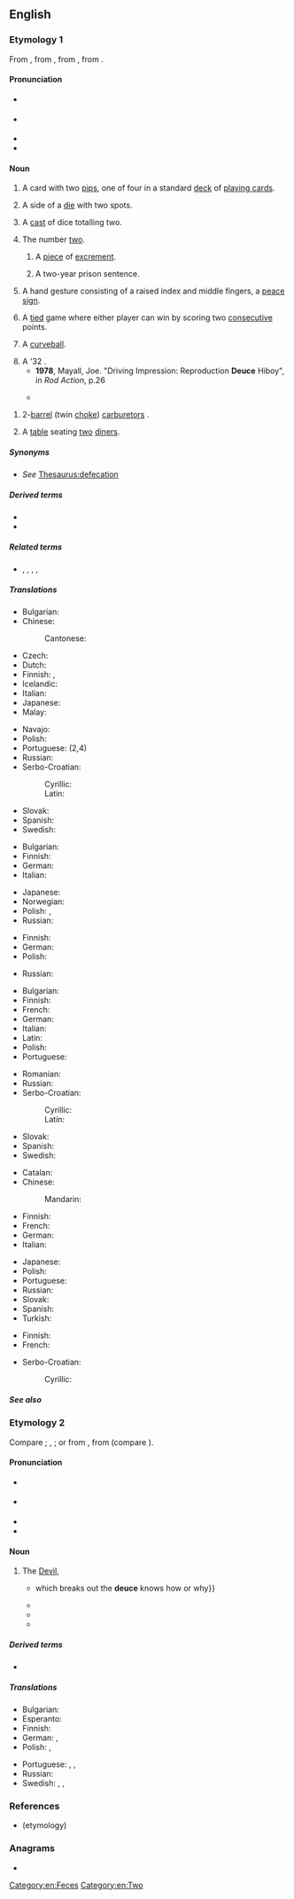 ==English==
{{wikipedia}}

===Etymology 1===
From {{inh|en|enm|dewes||two}}, from {{der|en|xno|-}}, from {{der|en|fro|deus}}, from {{der|en|la|duo}}.

====Pronunciation====
* {{a|UK}} {{IPA|en|/djuːs/|/d͡ʒuːs/}}
* {{a|US}} {{IPA|en|/duːs/}}
* {{audio|en|en-us-deuce.ogg|Audio (US)}}
* {{rhymes|en|uːs|s=1}}

====Noun====
{{en-noun}}

# {{lb|en|cards}} A card with two [[pip#Etymology 3|pip]]s, one of four in a standard [[deck]] of [[playing card]]s.
# {{lb|en|dice}} A side of a [[die]] with two spots.
# {{lb|en|dice}} A [[cast]] of dice totalling two.
# The number [[two]].
## {{lb|en|North America|slang}} A [[piece]] of [[excrement]].
## {{lb|en|Canada|slang}} A two-year prison sentence.
# A hand gesture consisting of a raised index and middle fingers, a [[peace sign]].
# {{lb|en|tennis}} A [[tie]]d game where either player can win by scoring two [[consecutive]] points.
# {{lb|en|baseball}} A [[curveball]].
# A '32 {{w|Ford}}.
#* '''1978''', Mayall, Joe. "Driving Impression: Reproduction '''Deuce''' Hiboy", in ''Rod Action'', p.26
#* {{quote-book|1=en|year=2012|author=Pat Ganahl|title=Lost Hot Rods II: More Remarkable Stories of How They Were Found|page=62|passage=It belonged to “the 1932 guy,” who had four or five '''Deuces''' sitting in his yard.}}
#*: {{rfquote|en|Geisert}}
<!--- '''1999''', Geisert, Eric. "The California Spyder", in ''Street Rodder'', p.34 --->
# {{lb|en|in the plural}} 2-[[Venturi effect|barrel]] (twin [[choke]]) [[carburetor]]s {{qualifier|in the phrase ''3 deuces'': an arrangement on a common [[intake manifold]]}}.
# {{lb|en|restaurants|slang}} A [[table]] seating [[two]] [[diner]]s.


=====Synonyms=====
* {{sense|piece of excrement}} ''See'' [[Thesaurus:defecation]]

=====Derived terms=====
* {{l|en|drop a deuce}}
* {{l|en|deuce less}}

=====Related terms=====
* {{q|dice}} {{l|en|ace}}, {{l|en|trey}}, {{l|en|cater}}, {{l|en|cinque}}, {{l|en|sice}}

=====Translations=====
{{trans-top|playing card}}
* Bulgarian: {{t+|bg|двойка|f}}
* Chinese:
*: Cantonese: {{t|yue|D|tr=di2|sc=Hani}}
* Czech: {{t+|cs|dvojka|f}}
* Dutch: {{t+|nl|twee|f}}
* Finnish: {{t+|fi|kakkonen}}, {{t+|fi|sorsa}}
* Icelandic: {{t|is|tvistur|m}}
* Italian: {{t+|it|due|m}}
* Japanese: {{t+|ja|デュース|tr=dyūsu|sc=Jpan}}
* Malay: {{t|ms|dius}}
{{trans-mid}}
* Navajo: {{t|nv|aldóós}}
* Polish: {{t+|pl|dwójka|f}}
* Portuguese: {{t+|pt|dois}} (2,4)
* Russian: {{t+|ru|дво́йка|f}}
* Serbo-Croatian:
*: Cyrillic: {{t|sh|двојка|f}}
*: Latin: {{t+|sh|dvojka|f}}
* Slovak: {{t+|sk|dvojka|f}}
* Spanish: {{t+|es|dos}}
* Swedish: {{t+|sv|tvåa|c}}
{{trans-bottom}}

{{trans-top|side of a dice with two spots}}
* Bulgarian: {{t+|bg|двойка|f}}
* Finnish: {{t+|fi|kakkonen}}
* German: {{t+|de|Zwei|f}}
* Italian: {{t+|it|due|m}}
{{trans-mid}}
* Japanese: {{t+|ja|デュース|tr=dyūsu|sc=Jpan}}
* Norwegian: {{t+|no|toer}}
* Polish: {{t+|pl|dwójka|f}}, {{t+|pl|tuz|m}}
* Russian: {{t+|ru|дво́йка|f}}
{{trans-bottom}}

{{trans-top|cast of dice totalling two}}
* Finnish: {{t+|fi|kakkonen}}
* German: {{t+|de|Zwei|f}}
* Polish: {{t+|pl|dwójka|f}}
{{trans-mid}}
* Russian: {{t+|ru|дво́йка|f}}
{{trans-bottom}}

{{trans-top|number two}}
* Bulgarian: {{t+|bg|двойка|f}}
* Finnish: {{t+|fi|kakkonen}}
* French: {{t+|fr|deux|m}}
* German: {{t+|de|Zwei|f}}
* Italian: {{t+|it|due|m}}
* Latin: {{t+|la|duo|f}}
* Polish: {{t+|pl|bobek|m}}
* Portuguese: {{t+|pt|dois}}
{{trans-mid}}
* Romanian: {{t+|ro|doi|m}}
* Russian: {{t+|ru|дво́йка|f}}
* Serbo-Croatian:
*: Cyrillic: {{t|sh|двојка|f}}
*: Latin: {{t+|sh|dvojka|f}}
* Slovak: {{t+|sk|dvojka|f}}
* Spanish: {{t+|es|dos}}
* Swedish: {{t+|sv|tvåa|c}}
{{trans-bottom}}

{{trans-top|tennis: tie, both players able to win by scoring two additional points}}
* Catalan: {{t+|ca|iguals|m-p}}
* Chinese:
*: Mandarin: {{t+|cmn|平分|tr=píngfēn}}
* Finnish: {{t|fi|tasatilanne}}
* French: {{t+|fr|égalité|f}}
* German: {{t+|de|Einstand|m}}
* Italian: {{t+|it|parità|f}}
{{trans-mid}}
* Japanese: {{t+|ja|ジュース}}
* Polish: {{t+|pl|równowaga|f}}
* Portuguese: {{t+|pt|iguais}}
* Russian: {{t|ru|ра́вный счёт|m}}
* Slovak: {{t|sk|zhoda|f}}
* Spanish: {{t+|es|iguales}}
* Turkish: {{t+|tr|beraberlik}}
{{trans-bottom}}

{{trans-top|baseball: curveball}}
* Finnish: {{t+|fi|kierrepallo}}
* French: {{t-needed|fr}}
{{trans-mid}}
{{trans-bottom}}

{{checktrans-top}}
* Serbo-Croatian:
*: Cyrillic: {{t-check|sh|двојка|f|sc=Cyrl}}
{{trans-mid}}
{{trans-bottom}}

=====See also=====
{{table:playing cards/en}}

===Etymology 2===
Compare {{cog|LL.|dusius||phantom, specter}}; {{cog|gd|taibhs}}, {{m|gd|taibhse||apparition, ghost}}; or from {{der|en|fro|deus||God}}, from {{der|en|la|deus}} (compare {{m|en|deity}}).

====Pronunciation====
* {{a|UK}} {{IPA|en|/djuːs/}}
* {{a|US|Canada}} {{IPA|en|/duːs/}}
* {{audio|en|en-us-deuce.ogg|Audio (US)}}
* {{rhymes|en|uːs|s=1}}

====Noun====
{{en-noun}}
# {{lb|en|epithet}} The [[Devil]], {{n-g|used in exclamations of confusion or anger.}}
#* {{quote-book|en|author=William Makepeace Thackeray|title=Catherine|year=1840|passage=Love is a bodily infirmity {{...}} which breaks out the '''deuce''' knows how or why}}
#* {{quote-book|en|author=Charles Dickens|authorlink=|chapter=|editor=|editors=|title=A Christmas Carol|url=|archiveurl=|archivedate=|edition=|location=|publisher=|year=1843|isbn=|oclc=|volume=|section=|sectionurl=|page=|pages=|pageurl=|passage=To sit, staring at those fixed glazed eyes, in silence for a moment, would play, Scrooge felt, the very '''deuce''' with him.}}
#* {{quote-book|1=en|year=1887|author=H. Rider Haggard|authorlink=H. Rider Haggard|title=She: A History of Adventure|url=http://www.gutenberg.org/files/3155/3155-0.txt|passage="Why, Job, you old son of a gun, where the '''deuce''' have we got to now - eh?"}}
#* {{quote-book|1=en|year=1938|author=Norman Lindsay|authorlink=Norman Lindsay|title=Age of Consent|publisher=Ure Smith|location=Sydney|year_published=1962|page=65|passage=Still bemused by the inexplicable apparition of Podson on that spot, Bradly growled, "How the '''dooce''' did you get here?"}}

=====Derived terms=====
* {{l|en|what the deuce}}

=====Translations=====
{{trans-top|Devil, used in exclamations of confusion or anger}}
* Bulgarian: {{t+|bg|дявол|m}}
* Esperanto: {{t|eo|diablo}}
* Finnish: {{t+|fi|piru}}
* German: {{t|de|Deibel|m}}, {{t+|de|Teufel|m}}
* Polish: {{t+|pl|diabeł|m-an}}, {{t+|pl|licho|n}}
{{trans-mid}}
* Portuguese: {{t+|pt|diabos}}, {{t+|pt|inferno}}, {{t+|pt|demônio}}
* Russian: {{t+|ru|дья́вол|m}}
* Swedish: {{t+|sv|djävel}}, {{t+|sv|djävul|c}}, {{t+|sv|fan|c}}
{{trans-bottom}}

===References===
* (etymology) {{R:Webster 1913}}

===Anagrams===
* {{anagrams|en|a=cdeeu|educe}}

[[Category:en:Feces]]
[[Category:en:Two]]